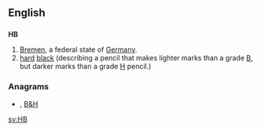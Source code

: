 {{also|hb}}
==English==
==={{abbreviation}}===
'''HB'''
# [[Bremen]], a federal state of [[Germany]].
# [[hard]] [[black]] (describing a pencil that makes lighter marks than a grade [[B]], but darker marks than a grade [[H]] pencil.)

===Anagrams===
* {{alphagram|[[BH#English|BH]]}} , [[B&H#English|B&H]]


[[sv:HB]]
